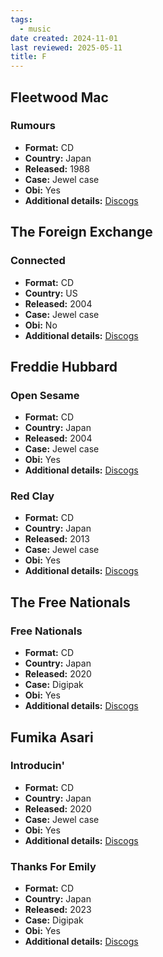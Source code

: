 ```yaml
---
tags:
  - music
date created: 2024-11-01
last reviewed: 2025-05-11
title: F
---
```


## Fleetwood Mac

### Rumours

- **Format:** CD
- **Country:** Japan
- **Released:** 1988
- **Case:** Jewel case
- **Obi:** Yes
- **Additional details:** [Discogs](https://www.discogs.com/release/3643377-Fleetwood-Mac-Rumours)

## The Foreign Exchange

### Connected

- **Format:** CD
- **Country:** US
- **Released:** 2004
- **Case:** Jewel case
- **Obi:** No
- **Additional details:** [Discogs](https://www.discogs.com/release/506019-The-Foreign-Exchange-Connected)

## Freddie Hubbard

### Open Sesame

- **Format:** CD
- **Country:** Japan
- **Released:** 2004
- **Case:** Jewel case
- **Obi:** Yes
- **Additional details:** [Discogs](https://www.discogs.com/release/15119945-Freddie-Hubbard-Open-Sesame)

### Red Clay

- **Format:** CD
- **Country:** Japan
- **Released:** 2013
- **Case:** Jewel case
- **Obi:** Yes
- **Additional details:** [Discogs](https://www.discogs.com/release/5419009-Freddie-Hubbard-Red-Clay)

## The Free Nationals

### Free Nationals

- **Format:** CD
- **Country:** Japan
- **Released:** 2020
- **Case:** Digipak
- **Obi:** Yes
- **Additional details:** [Discogs](https://www.discogs.com/release/15671535-The-Free-Nationals-Free-Nationals)

## Fumika Asari

### Introducin'

- **Format:** CD
- **Country:** Japan
- **Released:** 2020
- **Case:** Jewel case
- **Obi:** Yes
- **Additional details:** [Discogs](https://www.discogs.com/release/18147643-Fumika-Asari-Introducin)

### Thanks For Emily

- **Format:** CD
- **Country:** Japan
- **Released:** 2023
- **Case:** Digipak
- **Obi:** Yes
- **Additional details:** [Discogs](https://www.discogs.com/release/33034677-Fumika-Asari-Thanks-For-Emily)
